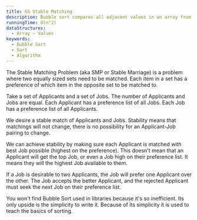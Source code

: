```yaml
---
title: GS Stable Matching
description: Bubble sort compares all adjacent values in an array from beginning to end. If compared values are out of order it swaps them. It repeats the process until it goes through the entire array without doing any swaps.
runningTime: O(n^2)
dataStructures:
  - Array – Values
keywords:
  - Bubble Sort
  - Sort
  - Algorithm
---
```



The Stable Matching Problem (aka SMP or Stable Marriage) is a problem where two equally sized sets need to be matched. Each item in a set has a preference of which item in the opposite set to be matched to.

Take a set of Applicants and a set of Jobs. The number of Applicants and Jobs are equal. Each Applicant has a preference list of all Jobs. Each Job has a preference list of all Applicants.

We desire a stable match of Applicants and Jobs. Stability means that matchings will not change, there is no possibility for an Applicant-Job pairing to change.

We can achieve stability by making sure each Applicant is matched with best Job possible (highest on the preference). This doesn't mean that an Applicant will get the top Job, or even a Job high on their preference list. It means they will the highest Job available to them.

If a Job is desirable to two Applicants, the Job will prefer one Applicant over the other. The Job accepts the better Applicant, and the rejected Applicant must seek the next Job on their preference list.

<AnimatedAlgorithm algorithmName="STABLE_MATCHING" />

You won't find Bubble Sort used in libraries because it's so inefficient. Its only upside is the simplicity to write it. Because of its simplicity it is used to teach the basics of sorting.

